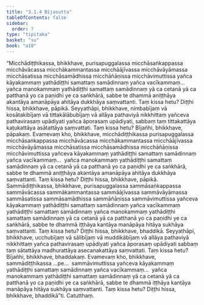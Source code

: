 ```yaml
---
title: "3.1.4 Bījasutta"
tableOfContents: false
sidebar:
  order: 7
type: "tipitaka"
basket: "su"
book: "a10"
---
```



<DynamicBreadcrumb />

<Division number="104" book="a10" bookNo="17" page="428">

<Paragraph number="933" book="a10">
“Micchādiṭṭhikassa, bhikkhave, purisapuggalassa micchāsaṅkappassa micchāvācassa micchākammantassa micchāājīvassa micchāvāyāmassa micchāsatissa micchāsamādhissa micchāñāṇissa micchāvimuttissa yañca kāyakammaṃ yathādiṭṭhi samattaṃ samādinnaṃ yañca vacīkammaṃ…  yañca manokammaṃ yathādiṭṭhi samattaṃ samādinnaṃ yā ca cetanā yā ca patthanā yo ca paṇidhi ye ca saṅkhārā, sabbe te dhammā aniṭṭhāya akantāya amanāpāya ahitāya dukkhāya saṃvattanti. Taṃ kissa hetu? Diṭṭhi hissa, bhikkhave, pāpikā.
</Paragraph>

<Paragraph number="934" book="a10">
Seyyathāpi, bhikkhave, nimbabījaṃ vā kosātakibījaṃ vā tittakālābubījaṃ vā allāya pathaviyā nikkhittaṃ yañceva pathavirasaṃ upādiyati yañca āporasaṃ upādiyati, sabbaṃ taṃ tittakattāya kaṭukattāya asātattāya saṃvattati. Taṃ kissa hetu? Bījañhi, bhikkhave, pāpakaṃ. Evamevaṃ kho, bhikkhave, micchādiṭṭhikassa purisapuggalassa micchāsaṅkappassa micchāvācassa micchākammantassa micchāājīvassa micchāvāyāmassa micchāsatissa micchāsamādhissa micchāñāṇissa micchāvimuttissa yañceva kāyakammaṃ yathādiṭṭhi samattaṃ samādinnaṃ yañca vacīkammaṃ…  yañca manokammaṃ yathādiṭṭhi samattaṃ samādinnaṃ yā ca cetanā yā ca patthanā yo ca paṇidhi ye ca saṅkhārā, sabbe te dhammā aniṭṭhāya akantāya amanāpāya ahitāya dukkhāya saṃvattanti. Taṃ kissa hetu? Diṭṭhi hissa, bhikkhave, pāpikā.
</Paragraph>

<Paragraph number="935" book="a10">
Sammādiṭṭhikassa, bhikkhave, purisapuggalassa sammāsaṅkappassa sammāvācassa sammākammantassa sammāājīvassa sammāvāyāmassa sammāsatissa sammāsamādhissa sammāñāṇissa sammāvimuttissa yañceva kāyakammaṃ yathādiṭṭhi samattaṃ samādinnaṃ yañca vacīkammaṃ yathādiṭṭhi samattaṃ samādinnaṃ yañca manokammaṃ yathādiṭṭhi samattaṃ samādinnaṃ yā ca cetanā yā ca patthanā yo ca paṇidhi ye ca saṅkhārā, sabbe te dhammā iṭṭhāya kantāya manāpāya hitāya sukhāya saṃvattanti. Taṃ kissa hetu? Diṭṭhi hissa, bhikkhave, bhaddikā.
</Paragraph>

<Paragraph number="936" book="a10">
Seyyathāpi, bhikkhave, ucchubījaṃ vā sālibījaṃ vā muddikābījaṃ vā allāya pathaviyā nikkhittaṃ yañca pathavirasaṃ upādiyati yañca āporasaṃ upādiyati sabbaṃ taṃ sātattāya madhurattāya asecanakattāya saṃvattati. Taṃ kissa hetu? Bījañhi, bhikkhave, bhaddakaṃ. Evamevaṃ kho, bhikkhave, sammādiṭṭhikassa …pe…  sammāvimuttissa yañceva kāyakammaṃ yathādiṭṭhi samattaṃ samādinnaṃ yañca vacīkammaṃ…  yañca manokammaṃ yathādiṭṭhi samattaṃ samādinnaṃ yā ca cetanā yā ca patthanā yo ca paṇidhi ye ca saṅkhārā, sabbe te dhammā iṭṭhāya kantāya manāpāya hitāya sukhāya saṃvattanti. Taṃ kissa hetu? Diṭṭhi hissa, bhikkhave, bhaddikā”ti.

</Paragraph>
</Division>

<Paragraph number="937" type="center" book="a10">
Catutthaṃ.
</Paragraph>